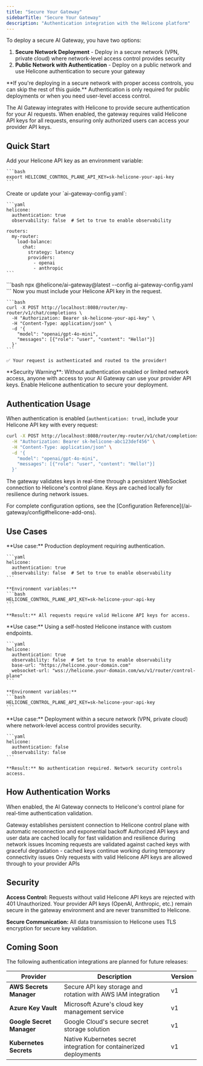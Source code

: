 ```yaml
---
title: "Secure Your Gateway"
sidebarTitle: "Secure Your Gateway"
description: "Authentication integration with the Helicone platform"
---
```


To deploy a secure AI Gateway, you have two options:

1. **Secure Network Deployment** - Deploy in a secure network (VPN, private cloud) where network-level access control provides security
2. **Public Network with Authentication** - Deploy on a public network and use Helicone authentication to secure your gateway

<Note>
  **If you're deploying in a secure network with proper access controls, you can skip the rest of this guide.** Authentication is only required for public deployments or when you need user-level access control.
</Note>

The AI Gateway integrates with Helicone to provide secure authentication for your AI requests. When enabled, the gateway requires valid Helicone API keys for all requests, ensuring only authorized users can access your provider API keys.

## Quick Start

<Steps>
  <Step title="Set your Helicone API key">
    Add your Helicone API key as an environment variable:

    ```bash
    export HELICONE_CONTROL_PLANE_API_KEY=sk-helicone-your-api-key
    ```
  </Step>
  
  <Step title="Enable Helicone authentication">
    Create or update your `ai-gateway-config.yaml`:

    ```yaml
    helicone:
      authentication: true
      observability: false  # Set to true to enable observability
    
    routers:
      my-router:
        load-balance:
          chat:
            strategy: latency
            providers:
              - openai
              - anthropic
    ```
  </Step>
  
  <Step title="Start the gateway">
    ```bash
    npx @helicone/ai-gateway@latest --config ai-gateway-config.yaml
    ```
  </Step>
  
  <Step title="Test with authentication">
    Now you must include your Helicone API key in the request.

    ```bash
    curl -X POST http://localhost:8080/router/my-router/v1/chat/completions \
      -H "Authorization: Bearer sk-helicone-your-api-key" \
      -H "Content-Type: application/json" \
      -d '{
        "model": "openai/gpt-4o-mini",
        "messages": [{"role": "user", "content": "Hello!"}]
      }'
    ```
    
    ✅ Your request is authenticated and routed to the provider!
  </Step>
</Steps>

<Warning>
  **Security Warning**: Without authentication enabled or limited network access, anyone with access to your AI Gateway can use your provider API keys. Enable Helicone authentication to secure your deployment.
</Warning>

## Authentication Usage

When authentication is enabled (`authentication: true`), include your Helicone API key with every request:

```bash
curl -X POST http://localhost:8080/router/my-router/v1/chat/completions \
  -H "Authorization: Bearer sk-helicone-abc123def456" \
  -H "Content-Type: application/json" \
  -d '{
    "model": "openai/gpt-4o-mini",
    "messages": [{"role": "user", "content": "Hello!"}]
  }'
```

The gateway validates keys in real-time through a persistent WebSocket connection to Helicone's control plane. Keys are cached locally for resilience during network issues.

<Note>
  For complete configuration options, see the [Configuration Reference](/ai-gateway/config#helicone-add-ons).
</Note>

## Use Cases

<Tabs>
  <Tab title="Production - Secure">
    **Use case:** Production deployment requiring authentication.

    ```yaml
    helicone:
      authentication: true
      observability: false  # Set to true to enable observability
    ```
    
    **Environment variables:**
    ```bash
    HELICONE_CONTROL_PLANE_API_KEY=sk-helicone-your-api-key
    ```

    **Result:** All requests require valid Helicone API keys for access.
  </Tab>

  <Tab title="Self-Hosted Helicone">
    **Use case:** Using a self-hosted Helicone instance with custom endpoints.

    ```yaml
    helicone:
      authentication: true
      observability: false  # Set to true to enable observability
      base-url: "https://helicone.your-domain.com"
      websocket-url: "wss://helicone.your-domain.com/ws/v1/router/control-plane"
    ```
    
    **Environment variables:**
    ```bash
    HELICONE_CONTROL_PLANE_API_KEY=sk-helicone-your-api-key
    ```
  </Tab>

  <Tab title="Secure Network - Auth Disabled">
    **Use case:** Deployment within a secure network (VPN, private cloud) where network-level access control provides security.

    ```yaml
    helicone:
      authentication: false
      observability: false
    ```
    
    **Result:** No authentication required. Network security controls access.
  </Tab>

</Tabs>

## How Authentication Works

When enabled, the AI Gateway connects to Helicone's control plane for real-time authentication validation.

<Steps>
  <Step title="WebSocket Connection">
    Gateway establishes persistent connection to Helicone control plane with automatic reconnection and exponential backoff
  </Step>
  
  <Step title="API Key Sync">
    Authorized API keys and user data are cached locally for fast validation and resilience during network issues
  </Step>
  
  <Step title="Request Validation">
    Incoming requests are validated against cached keys with graceful degradation - cached keys continue working during temporary connectivity issues
  </Step>
  
  <Step title="Access Control">
    Only requests with valid Helicone API keys are allowed through to your provider APIs
  </Step>
</Steps>

## Security

**Access Control:** Requests without valid Helicone API keys are rejected with 401 Unauthorized. Your provider API keys (OpenAI, Anthropic, etc.) remain secure in the gateway environment and are never transmitted to Helicone.

**Secure Communication:** All data transmission to Helicone uses TLS encryption for secure key validation.

## Coming Soon

The following authentication integrations are planned for future releases:

| Provider | Description | Version |
|----------|-------------|---------|
| **AWS Secrets Manager** | Secure API key storage and rotation with AWS IAM integration | v1 |
| **Azure Key Vault** | Microsoft Azure's cloud key management service | v1 |
| **Google Secret Manager** | Google Cloud's secure secret storage solution | v1 |
| **Kubernetes Secrets** | Native Kubernetes secret integration for containerized deployments | v1 |
